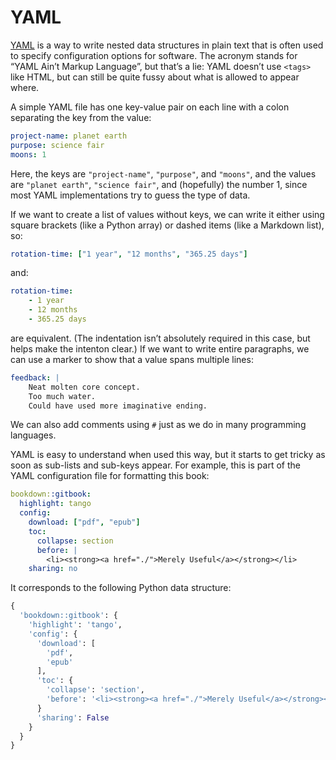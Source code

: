 # YAML {#yaml}

[YAML][yaml] is a way to write nested data structures in plain text
that is often used to specify configuration options for software.
The acronym stands for "YAML Ain't Markup Language",
but that's a lie:
YAML doesn't use `<tags>` like HTML,
but can still be quite fussy about what is allowed to appear where.

A simple YAML file has one key-value pair on each line
with a colon separating the key from the value:

```yaml
project-name: planet earth
purpose: science fair
moons: 1
```

Here,
the keys are `"project-name"`, `"purpose"`, and `"moons"`,
and the values are `"planet earth"`,
`"science fair"`,
and (hopefully) the number 1,
since most YAML implementations try to guess the type of data.

If we want to create a list of values without keys,
we can write it either using square brackets (like a Python array)
or dashed items (like a Markdown list),
so:

```yaml
rotation-time: ["1 year", "12 months", "365.25 days"]
```

and:

```yaml
rotation-time:
    - 1 year
    - 12 months
    - 365.25 days
```

are equivalent.
(The indentation isn't absolutely required in this case,
but helps make the intenton clear.)
If we want to write entire paragraphs,
we can use a marker to show that a value spans multiple lines:

```yaml
feedback: |
    Neat molten core concept.
    Too much water.
    Could have used more imaginative ending.
```

We can also add comments using `#` just as we do in many programming languages.

YAML is easy to understand when used this way,
but it starts to get tricky as soon as sub-lists and sub-keys appear.
For example,
this is part of the YAML configuration file for formatting this book:

```yaml
bookdown::gitbook:
  highlight: tango
  config:
    download: ["pdf", "epub"]
    toc:
      collapse: section
      before: |
        <li><strong><a href="./">Merely Useful</a></strong></li>
    sharing: no
```

It corresponds to the following Python data structure:

```python
{
  'bookdown::gitbook': {
    'highlight': 'tango',
    'config': {
      'download': [
        'pdf',
        'epub'
      ],
      'toc': {
        'collapse': 'section',
        'before': '<li><strong><a href="./">Merely Useful</a></strong></li>\n'
      }
      'sharing': False
    }
  }
}
```
